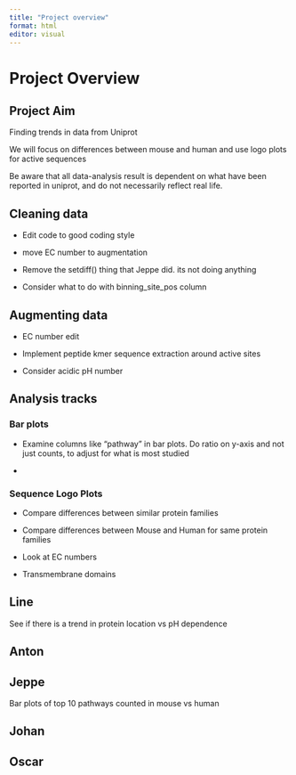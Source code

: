 ```yaml
---
title: "Project overview"
format: html
editor: visual
---
```


# Project Overview

## Project Aim

Finding trends in data from Uniprot

We will focus on differences between mouse and human and use logo plots for active sequences

Be aware that all data-analysis result is dependent on what have been reported in uniprot, and do not necessarily reflect real life.

## Cleaning data

-   Edit code to good coding style

-   move EC number to augmentation

-   Remove the setdiff() thing that Jeppe did. its not doing anything

-   Consider what to do with binning_site_pos column

## Augmenting data

-   EC number edit

-   Implement peptide kmer sequence extraction around active sites

-   Consider acidic pH number

## Analysis tracks

### Bar plots

-   Examine columns like "pathway" in bar plots. Do ratio on y-axis and not just counts, to adjust for what is most studied

-   

### Sequence Logo Plots

-   Compare differences between similar protein families

-   Compare differences between Mouse and Human for same protein families

-   Look at EC numbers

-   Transmembrane domains

## Line

See if there is a trend in protein location vs pH dependence

## Anton

## Jeppe

Bar plots of top 10 pathways counted in mouse vs human

## Johan

## Oscar
